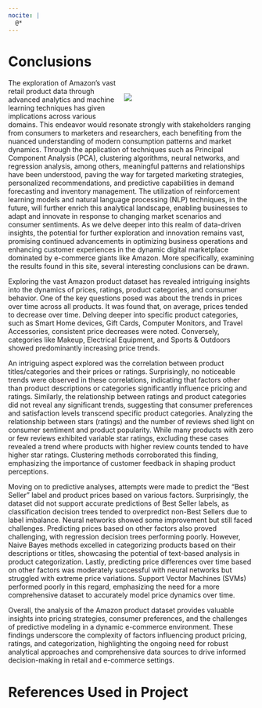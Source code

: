 ```yaml
---
nocite: |
  @*
---
```


# Conclusions {#sec-conclusions}

::: {style="width:100%;"}
::: {style="float:right; width:50%; padding:3%"}
![](images/endimg.jpg)
:::
:::

The exploration of Amazon's vast retail product data through advanced analytics and machine learning techniques has given implications across various domains. This endeavor would resonate strongly with stakeholders ranging from consumers to marketers and researchers, each benefiting from the nuanced understanding of modern consumption patterns and market dynamics. Through the application of techniques such as Principal Component Analysis (PCA), clustering algorithms, neural networks, and regression analysis, among others, meaningful patterns and relationships have been understood, paving the way for targeted marketing strategies, personalized recommendations, and predictive capabilities in demand forecasting and inventory management. The utilization of reinforcement learning models and natural language processing (NLP) techniques, in the future, will further enrich this analytical landscape, enabling businesses to adapt and innovate in response to changing market scenarios and consumer sentiments. As we delve deeper into this realm of data-driven insights, the potential for further exploration and innovation remains vast, promising continued advancements in optimizing business operations and enhancing customer experiences in the dynamic digital marketplace dominated by e-commerce giants like Amazon. More specifically, examining the results found in this site, several interesting conclusions can be drawn.

Exploring the vast Amazon product dataset has revealed intriguing insights into the dynamics of prices, ratings, product categories, and consumer behavior. One of the key questions posed was about the trends in prices over time across all products. It was found that, on average, prices tended to decrease over time. Delving deeper into specific product categories, such as Smart Home devices, Gift Cards, Computer Monitors, and Travel Accessories, consistent price decreases were noted. Conversely, categories like Makeup, Electrical Equipment, and Sports & Outdoors showed predominantly increasing price trends.

An intriguing aspect explored was the correlation between product titles/categories and their prices or ratings. Surprisingly, no noticeable trends were observed in these correlations, indicating that factors other than product descriptions or categories significantly influence pricing and ratings. Similarly, the relationship between ratings and product categories did not reveal any significant trends, suggesting that consumer preferences and satisfaction levels transcend specific product categories. Analyzing the relationship between stars (ratings) and the number of reviews shed light on consumer sentiment and product popularity. While many products with zero or few reviews exhibited variable star ratings, excluding these cases revealed a trend where products with higher review counts tended to have higher star ratings. Clustering methods corroborated this finding, emphasizing the importance of customer feedback in shaping product perceptions.

Moving on to predictive analyses, attempts were made to predict the "Best Seller" label and product prices based on various factors. Surprisingly, the dataset did not support accurate predictions of Best Seller labels, as classification decision trees tended to overpredict non-Best Sellers due to label imbalance. Neural networks showed some improvement but still faced challenges. Predicting prices based on other factors also proved challenging, with regression decision trees performing poorly. However, Naive Bayes methods excelled in categorizing products based on their descriptions or titles, showcasing the potential of text-based analysis in product categorization. Lastly, predicting price differences over time based on other factors was moderately successful with neural networks but struggled with extreme price variations. Support Vector Machines (SVMs) performed poorly in this regard, emphasizing the need for a more comprehensive dataset to accurately model price dynamics over time.

Overall, the analysis of the Amazon product dataset provides valuable insights into pricing strategies, consumer preferences, and the challenges of predictive modeling in a dynamic e-commerce environment. These findings underscore the complexity of factors influencing product pricing, ratings, and categorization, highlighting the ongoing need for robust analytical approaches and comprehensive data sources to drive informed decision-making in retail and e-commerce settings.

# References Used in Project

::: {#refs}
:::
